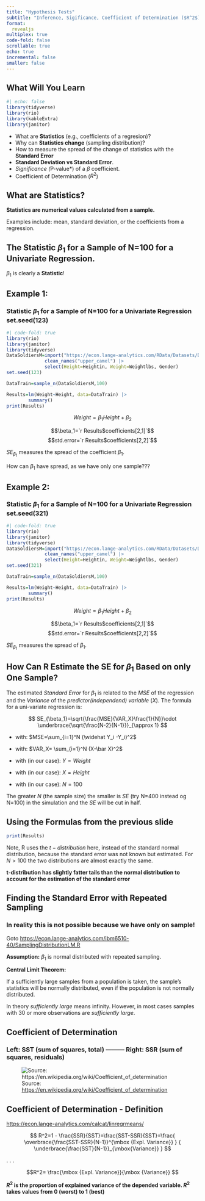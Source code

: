 ```yaml
---
title: "Hypothesis Tests"
subtitle: "Inference, Sigificance, Coefficient of Determination ($R^2$)"
format: 
  revealjs
multiplex: true
code-fold: false
scrollable: true
echo: true
incremental: false
smaller: false
---
```




## What Will You Learn {.scrollable .smaller}

```r
#| echo: false
library(tidyverse)
library(rio)
library(kableExtra)
library(janitor)
```


- What are **Statistics** (e.g., coefficients of a regresion)?
- Why can **Statistics change** (sampling distribution)?
- How to measure the spread of the change of statistics with the **Standard Error**
- **Standard Deviation vs Standard Error**.
- *Significance (*P-value*) of a $\beta$ coefficient.
-  Coefficient of Determination ($R^2$)

## What are **Statistics**?

**Statistics  are numerical values calculated from a sample.**

Examples include: mean, standard deviation, or the coefficients from a regression.

## The Statistic $\beta_1$ for a Sample of N=100 for a Univariate Regression.

```{=tex}
\begin{equation} 
\beta_{1,opt}= \frac
{{100} \sum_{i=1}^{100} y_i x_i- \sum_{i=1}^{100} y_i \sum_{i=1}^{100} x_i} 
{{100} \sum_{i=1}^{100} x_i^2 - \left (\sum_{i=1}^{100} x_i \right )^2}
\end{equation}
```

$\beta_1$ is clearly a **Statistic**!

## Example 1: {.smaller}
### Statistic $\beta_1$ for a Sample of N=100 for a Univariate Regression set.seed(123) 

```r
#| code-fold: true
library(rio)
library(janitor)
library(tidyverse)
DataSoldiersM=import("https://econ.lange-analytics.com/RData/Datasets/DataUSArmyBodyMeasures.xlsx", sheet="DataMale")|> 
              clean_names("upper_camel") |> 
              select(Height=Heightin, Weight=Weightlbs, Gender)
set.seed(123)

DataTrain=sample_n(DataSoldiersM,100)

Results=lm(Weight~Height, data=DataTrain) |> 
        summary()
print(Results)
```

$$Weight=\beta_1 Height +\beta_2$$

$$\beta_1=`r Results$coefficients[2,1]`$$
$$std.error=`r Results$coefficients[2,2]`$$ 

$SE_{\beta_1}$ measures the spread of the coefficient $\beta_1$.

How can $\beta_1$ have spread, as we have only one sample???

## Example 2: {.smaller}
### Statistic $\beta_1$ for a Sample of N=100 for a Univariate Regression set.seed(321) 

```r
#| code-fold: true
library(rio)
library(janitor)
library(tidyverse)
DataSoldiersM=import("https://econ.lange-analytics.com/RData/Datasets/DataUSArmyBodyMeasures.xlsx", sheet="DataMale")|> 
              clean_names("upper_camel") |> 
              select(Height=Heightin, Weight=Weightlbs, Gender)
set.seed(321)

DataTrain=sample_n(DataSoldiersM,100)

Results=lm(Weight~Height, data=DataTrain) |> 
        summary()
print(Results)
```

$$Weight=\beta_1 Height +\beta_2$$

$$\beta_1=`r Results$coefficients[2,1]`$$
$$std.error=`r Results$coefficients[2,2]`$$ 

$SE_{\beta_1}$ measures the spread of $\beta_1$. 




## How Can R Estimate the SE for $\beta_1$ Based on only One Sample?{.smaller}

The estimated *Standard Error* for $\beta_1$ is related to the *MSE* of the regression and the *Variance* of the *predictor(independend) variable* $(X)$. The formula for a uni-variate regression is:

$$
SE_{\beta_1}=\sqrt{\frac{MSE}{VAR_X}\frac{1}{N}}\cdot \underbrace{\sqrt{\frac{N-2}{N-1}}}_{\approx 1}
$$

- with: $MSE=\sum_{i=1}^N (\widehat Y_i -Y_i)^2$

- with: $VAR_X= \sum_{i=1}^N (X-\bar X)^2$ 

- with (in our case): $Y=Weight$

- with (in our case): $X=Height$

- with (in our case): $N=100$

The greater $N$ (the sample size)  the smaller is $SE$ (try N=400 instead og N=100) in the simulation and the $SE$ will be cut in half.

## Using the Formulas from the previous slide {.smaller}

```r
print(Results)
```

Note, R uses the $t-distribution$ here, instead of the standard normal distribution, because the standard error was not known but estimated.  For $N>100$ the two distributions are almost exactly the same.

**t-distribution has slightly fatter tails than the normal distribution to account for the estimation of the standard error**

## Finding the Standard Error with Repeated Sampling
### In reality this is not possible because we have only on sample!


Goto [https://econ.lange-analytics.com/ibm6510-40/SamplingDistributionLM.R](https://econ.lange-analytics.com/ibm6510-40/SamplingDistributionLM.R)

**Assumption:**
$\beta_1$ is normal distributed with repeated sampling.

**Central Limit Theorem:**

If a sufficiently large samples from a population is taken, the sample's statistics will be normally distributed, even if the population is not normally distributed.


In theory *sufficiently large* means infinity. However, in most cases samples with 30 or more observations are *sufficiently large*.







## Coefficient of Determination {.smaller}
### Left: SST (sum of squares, total) --------- Right: SSR (sum of squares, residuals)

![Source: [https://en.wikipedia.org/wiki/Coefficient_of_determination](https://en.wikipedia.org/wiki/Coefficient_of_determination)](CoefficientOfDetermination.png)

## Coefficient of Determination - Definition
[https://econ.lange-analytics.com/calcat/linregrmeans/](https://econ.lange-analytics.com/calcat/linregrmeans/)

$$
R^2=1 - \frac{SSR}{SST}=\frac{SST-SSR}{SST}=\frac{
\overbrace{\frac{SST-SSR}{N-1}}^{\mbox {Expl. Variance}}
}
{
\underbrace{\frac{SST}{N-1}}_{\mbox{Variance}}
}
$$

. . .

$$R^2=
\frac{\mbox {Expl. Variance}}{\mbox {Variance}}
$$


**$R^2$ is the proportion of explained variance of the depended variable. $R^2$ takes values from 0 (worst) to 1 (best)**
